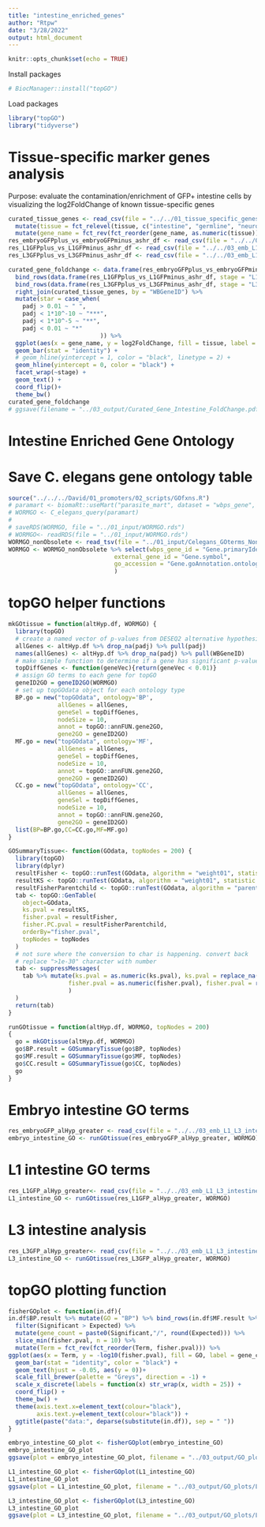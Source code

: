 ```yaml
---
title: "intestine_enriched_genes"
author: "Rtpw"
date: "3/28/2022"
output: html_document
---
```


```r
knitr::opts_chunk$set(echo = TRUE)
```

Install packages
```r
# BiocManager::install("topGO")
```
Load packages
```r
library("topGO")
library("tidyverse")
```



# Tissue-specific marker genes analysis

Purpose: evaluate the contamination/enrichment of GFP+ intestine cells by visualizing the log2FoldChange of known tissue-specific genes

```r
curated_tissue_genes <- read_csv(file = "../../01_tissue_specific_genes/01_input/Curated_Tissue_Specific_Genes_RTPW.csv") %>% 
  mutate(tissue = fct_relevel(tissue, c("intestine", "germline", "neuron", "muscle", "hypodermis"))) %>%
  mutate(gene_name = fct_rev(fct_reorder(gene_name, as.numeric(tissue))))
res_embryoGFPplus_vs_embryoGFPminus_ashr_df <- read_csv(file = "../../03_emb_L1_L3_intestine_RNAseq/03_output/pairwise_shrunk_DE_results/res_embryoGFPplus_vs_embryoGFPminus_ashr_shrunk.csv")
res_L1GFPplus_vs_L1GFPminus_ashr_df <- read_csv(file = "../../03_emb_L1_L3_intestine_RNAseq/03_output/pairwise_shrunk_DE_results/res_L1GFPplus_vs_L1GFPminus_ashr_shrunk.csv")
res_L3GFPplus_vs_L3GFPminus_ashr_df <- read_csv(file = "../../03_emb_L1_L3_intestine_RNAseq/03_output/pairwise_shrunk_DE_results/res_L3GFPplus_vs_L3GFPminus_ashr_shrunk.csv")
```

```r
curated_gene_foldchange <- data.frame(res_embryoGFPplus_vs_embryoGFPminus_ashr_df, stage = "embryo") %>% 
  bind_rows(data.frame(res_L1GFPplus_vs_L1GFPminus_ashr_df, stage = "L1")) %>% 
  bind_rows(data.frame(res_L3GFPplus_vs_L3GFPminus_ashr_df, stage = "L3")) %>% 
  right_join(curated_tissue_genes, by = "WBGeneID") %>%
  mutate(star = case_when(
    padj > 0.01 ~ " ",
    padj < 1*10^-10 ~ "***",
    padj < 1*10^-5 ~ "**",
    padj < 0.01 ~ "*"
                          )) %>%
  ggplot(aes(x = gene_name, y = log2FoldChange, fill = tissue, label = star)) +
  geom_bar(stat = "identity") +
  # geom_hline(yintercept = 1, color = "black", linetype = 2) +
  geom_hline(yintercept = 0, color = "black") +
  facet_wrap(~stage) +
  geom_text() +
  coord_flip()+
  theme_bw()
curated_gene_foldchange
# ggsave(filename = "../03_output/Curated_Gene_Intestine_FoldChange.pdf", plot = curated_gene_foldchange, width = 5, height = 3)
```

# Intestine Enriched Gene Ontology

# Save C. elegans gene ontology table
```r
source("../../../David/01_promoters/02_scripts/GOfxns.R")
# paramart <- biomaRt::useMart("parasite_mart", dataset = "wbps_gene", host = "https://parasite.wormbase.org", port = 443)
# WORMGO <- C_elegans_query(paramart)
# 
# saveRDS(WORMGO, file = "../01_input/WORMGO.rds")
# WORMGO<- readRDS(file = "../01_input/WORMGO.rds")
WORMGO_nonObsolete <- read_tsv(file = "../01_input/Celegans_GOterms_NonObsolete_220330.tsv")
WORMGO <- WORMGO_nonObsolete %>% select(wbps_gene_id = "Gene.primaryIdentifier", 
                              external_gene_id = "Gene.symbol",
                              go_accession = "Gene.goAnnotation.ontologyTerm.identifier"
                              )

```

# topGO helper functions

```r
mkGOtissue = function(altHyp.df, WORMGO) {
  library(topGO)
  # create a named vector of p-values from DESEQ2 alternative hypothesis method
  allGenes <- altHyp.df %>% drop_na(padj) %>% pull(padj)
  names(allGenes) <- altHyp.df %>% drop_na(padj) %>% pull(WBGeneID)
  # make simple function to determine if a gene has significant p-value or not
  topDiffGenes <- function(geneVec){return(geneVec < 0.01)}
  # assign GO terms to each gene for topGO
  geneID2GO = geneID2GO(WORMGO)
  # set up topGOdata object for each ontology type
  BP.go = new("topGOdata", ontology='BP', 
              allGenes = allGenes,
              geneSel = topDiffGenes,
              nodeSize = 10,
              annot = topGO::annFUN.gene2GO,
              gene2GO = geneID2GO)
  MF.go = new("topGOdata", ontology='MF',
              allGenes = allGenes,
              geneSel = topDiffGenes,
              nodeSize = 10,
              annot = topGO::annFUN.gene2GO,
              gene2GO = geneID2GO)
  CC.go = new("topGOdata", ontology='CC',
              allGenes = allGenes,
              geneSel = topDiffGenes,
              nodeSize = 10,
              annot = topGO::annFUN.gene2GO,
              gene2GO = geneID2GO)
  list(BP=BP.go,CC=CC.go,MF=MF.go)
}

GOSummaryTissue<- function(GOdata, topNodes = 200) {
  library(topGO)
  library(dplyr)
  resultFisher <- topGO::runTest(GOdata, algorithm = "weight01", statistic = "fisher")
  resultKS <- topGO::runTest(GOdata, algorithm = "weight01", statistic = "ks")
  resultFisherParentchild <- topGO::runTest(GOdata, algorithm = "parentchild", statistic = "fisher")
  tab <- topGO::GenTable(
    object=GOdata, 
    ks.pval = resultKS, 
    fisher.pval = resultFisher,
    fisher.PC.pval = resultFisherParentchild,
    orderBy="fisher.pval",
    topNodes = topNodes
  )
  # not sure where the conversion to char is happening. convert back
  # replace ">1e-30" character with number
  tab <- suppressMessages(
    tab %>% mutate(ks.pval = as.numeric(ks.pval), ks.pval = replace_na(ks.pval, 1e-30),
                 fisher.pval = as.numeric(fisher.pval), fisher.pval = replace_na(fisher.pval, 1e-30)
                 )
  )
  return(tab)
}

runGOtissue = function(altHyp.df, WORMGO, topNodes = 200)
{
  go = mkGOtissue(altHyp.df, WORMGO)
  go$BP.result = GOSummaryTissue(go$BP, topNodes)
  go$MF.result = GOSummaryTissue(go$MF, topNodes)
  go$CC.result = GOSummaryTissue(go$CC, topNodes)
  go
}
```

# Embryo intestine GO terms

```r
res_embryoGFP_alHyp_greater <- read_csv(file = "../../03_emb_L1_L3_intestine_RNAseq/03_output/res_embryoGFP_alHyp_greater.csv")
embryo_intestine_GO <- runGOtissue(res_embryoGFP_alHyp_greater, WORMGO)
```

# L1 intestine GO terms

```r
res_L1GFP_alHyp_greater<- read_csv(file = "../../03_emb_L1_L3_intestine_RNAseq/03_output/res_L1GFP_alHyp_greater.csv")
L1_intestine_GO <- runGOtissue(res_L1GFP_alHyp_greater, WORMGO)
```

# L3 intestine analysis

```r
res_L3GFP_alHyp_greater<- read_csv(file = "../../03_emb_L1_L3_intestine_RNAseq/03_output/res_L3GFP_alHyp_greater.csv")
L3_intestine_GO <- runGOtissue(res_L3GFP_alHyp_greater, WORMGO)
```

# topGO plotting function

```r
fisherGOplot <- function(in.df){
in.df$BP.result %>% mutate(GO = "BP") %>% bind_rows(in.df$MF.result %>% mutate(GO = "MF")) %>% bind_rows(in.df$CC.result %>% mutate(GO = "CC")) %>%
  filter(Significant > Expected) %>%
  mutate(gene_count = paste0(Significant,"/", round(Expected))) %>%
  slice_min(fisher.pval, n = 10) %>%
  mutate(Term = fct_rev(fct_reorder(Term, fisher.pval))) %>%
ggplot(aes(x = Term, y = -log10(fisher.pval), fill = GO, label = gene_count)) +
  geom_bar(stat = "identity", color = "black") +
  geom_text(hjust = -0.05, aes(y = 0))+
  scale_fill_brewer(palette = "Greys", direction = -1) +
  scale_x_discrete(labels = function(x) str_wrap(x, width = 25)) +
  coord_flip() +
  theme_bw() +
  theme(axis.text.x=element_text(colour="black"),
        axis.text.y=element_text(colour="black")) +
  ggtitle(paste("data:", deparse(substitute(in.df)), sep = " "))
}

```

```r
embryo_intestine_GO_plot <- fisherGOplot(embryo_intestine_GO)
embryo_intestine_GO_plot
ggsave(plot = embryo_intestine_GO_plot, filename = "../03_output/GO_plots/embryo_intestine_GO_plot.pdf", width = 4.5, height = 5)
```


```r
L1_intestine_GO_plot <- fisherGOplot(L1_intestine_GO)
L1_intestine_GO_plot
ggsave(plot = L1_intestine_GO_plot, filename = "../03_output/GO_plots/L1_intestine_GO_plot.pdf", width = 4.5, height = 5)
```


```r
L3_intestine_GO_plot <- fisherGOplot(L3_intestine_GO)
L3_intestine_GO_plot
ggsave(plot = L3_intestine_GO_plot, filename = "../03_output/GO_plots/L3_intestine_GO_plot.pdf", width = 4.5, height = 5)
```

<!-- # GO graph structure -->

<!-- ```{r} -->
<!-- # BiocManager::install("Rgraphviz") -->
<!-- library("Rgraphviz") -->

<!-- emb_go_BP_res_weight_fisher <- runTest(embryo_intestine_GO$BP, algorithm = "weight01", statistic = "fisher") -->
<!-- GenTable(embryo_intestine_GO$BP, pval = emb_go_BP_res_weight_fisher) -->
<!-- ``` -->
<!-- ```{r} -->
<!-- par(cex = 0.25) -->
<!-- showSigOfNodes(embryo_intestine_GO$BP, score(emb_go_BP_res_weight_fisher), firstSigNodes = 5, useInfo = "all") -->

<!-- ``` -->
<!-- Parentchild agolrithm returns terms that are too general -->

<!-- ```{r} -->
<!-- emb_go_BP_res_parentchild_fisher <- runTest(embryo_intestine_GO$BP, algorithm = "parentchild", statistic = "fisher") -->
<!-- GenTable(embryo_intestine_GO$BP, pval = emb_go_BP_res_parentchild_fisher) -->
<!-- ``` -->

<!-- ```{r} -->
<!-- par(cex = 0.25) -->
<!-- showSigOfNodes(embryo_intestine_GO$BP, score(emb_go_BP_res_parentchild_fisher), firstSigNodes = 5, useInfo = "all") -->
<!-- ``` -->

<!-- ```{r} -->
<!-- L1_go_BP_res_weight_fisher <- runTest(L1_intestine_GO$BP, algorithm = "weight01", statistic = "fisher") -->
<!-- GenTable(L1_intestine_GO$BP, pval = L1_go_BP_res_weight_fisher) -->
<!-- par(cex = 0.25) -->
<!-- showSigOfNodes(L1_intestine_GO$BP, score(L1_go_BP_res_weight_fisher), firstSigNodes = 5, useInfo = "all", ) -->
<!-- ``` -->

<!-- ```{r} -->
<!-- L3_go_BP_res_weight_fisher <- runTest(L3_intestine_GO$BP, algorithm = "weight01", statistic = "fisher") -->
<!-- GenTable(L3_intestine_GO$BP, pval = L3_go_BP_res_weight_fisher) -->
<!-- par(cex = 0.25) -->
<!-- showSigOfNodes(L3_intestine_GO$BP, score(L3_go_BP_res_weight_fisher), firstSigNodes = 5, useInfo = "all", ) -->
<!-- ``` -->

<!-- ```{r} -->
<!-- emb_go_MF_res_weight_fisher <- runTest(embryo_intestine_GO$MF, algorithm = "weight01", statistic = "fisher") -->
<!-- GenTable(embryo_intestine_GO$MF, pval = emb_go_MF_res_weight_fisher) -->
<!-- par(cex = 0.25) -->
<!-- showSigOfNodes(embryo_intestine_GO$MF, score(emb_go_MF_res_weight_fisher), firstSigNodes = 5, useInfo = "all") -->
<!-- ``` -->

